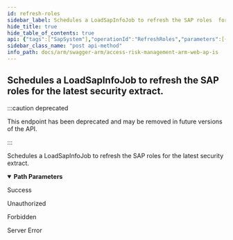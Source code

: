 ```yaml
---
id: refresh-roles
sidebar_label: Schedules a LoadSapInfoJob to refresh the SAP roles  for the latest security extract.
hide_title: true
hide_table_of_contents: true
api: {"tags":["SapSystem"],"operationId":"RefreshRoles","parameters":[{"name":"sapSystemId","in":"path","description":"The system id use to refresh the SAP roles.","required":true,"schema":{"type":"integer","format":"int32"}}],"responses":{"200":{"description":"Success"},"401":{"description":"Unauthorized"},"403":{"description":"Forbidden"},"500":{"description":"Server Error"}},"deprecated":true,"description":"Schedules a LoadSapInfoJob to refresh the SAP roles  for the latest security extract.","method":"post","path":"/api/SapSystem/{sapSystemId}/refresh/roles","info":{"version":"v1","title":"Access Risk Management ARM Web APIs"},"postman":{"name":"Schedules a LoadSapInfoJob to refresh the SAP roles  for the latest security extract.","description":{"type":"text/plain"},"url":{"path":["api","SapSystem",":sapSystemId","refresh","roles"],"host":["{{baseUrl}}"],"query":[],"variable":[{"disabled":false,"description":{"content":"(Required) The system id use to refresh the SAP roles.","type":"text/plain"},"type":"any","value":"","key":"sapSystemId"}]},"method":"POST"}}
sidebar_class_name: "post api-method"
info_path: docs/arm/swagger-arm/access-risk-management-arm-web-ap-is
---
```



## Schedules a LoadSapInfoJob to refresh the SAP roles  for the latest security extract.

:::caution deprecated

This endpoint has been deprecated and may be removed in future versions of the API.

:::

Schedules a LoadSapInfoJob to refresh the SAP roles  for the latest security extract.

<details style={{"marginBottom":"1rem"}} data-collapsed={false} open={true}><summary style={{}}><strong>Path Parameters</strong></summary><div><ul><ParamsItem className={"paramsItem"} param={{"name":"sapSystemId","in":"path","description":"The system id use to refresh the SAP roles.","required":true,"schema":{"type":"integer","format":"int32"}}}></ParamsItem></ul></div></details><div><ApiTabs><TabItem label={"200"} value={"200"}><div>

Success

</div><div></div></TabItem><TabItem label={"401"} value={"401"}><div>

Unauthorized

</div><div></div></TabItem><TabItem label={"403"} value={"403"}><div>

Forbidden

</div><div></div></TabItem><TabItem label={"500"} value={"500"}><div>

Server Error

</div><div></div></TabItem></ApiTabs></div>
      